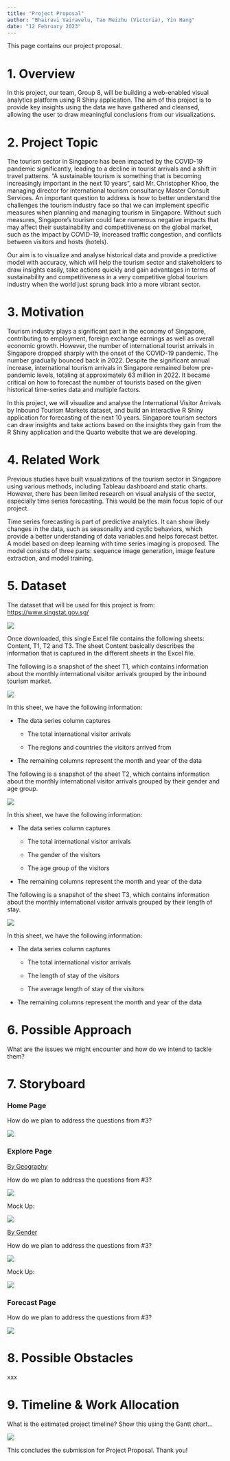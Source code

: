 ```yaml
---
title: "Project Proposal"
author: "Bhairavi Vairavelu, Tao Meizhu (Victoria), Yin Hang"
date: "12 February 2023"
---
```


This page contains our project proposal.

# 1. Overview

In this project, our team, Group 8, will be building a web-enabled visual analytics platform using R Shiny application. The aim of this project is to provide key insights using the data we have gathered and cleansed, allowing the user to draw meaningful conclusions from our visualizations.

# 2. Project Topic

The tourism sector in Singapore has been impacted by the COVID-19 pandemic significantly, leading to a decline in tourist arrivals and a shift in travel patterns. "A sustainable tourism is something that is becoming increasingly important in the next 10 years", said Mr. Christopher Khoo, the managing director for international tourism consultancy Master Consult Services. An important question to address is how to better understand the challenges the tourism industry face so that we can implement specific measures when planning and managing tourism in Singapore. Without such measures, Singapore's tourism could face numerous negative impacts that may affect their sustainability and competitiveness on the global market, such as the impact by COVID-19, increased traffic congestion, and conflicts between visitors and hosts (hotels).

Our aim is to visualize and analyse historical data and provide a predictive model with accuracy, which will help the tourism sector and stakeholders to draw insights easily, take actions quickly and gain advantages in terms of sustainability and competitiveness in a very competitive global tourism industry when the world just sprung back into a more vibrant sector.

# 3. Motivation

Tourism industry plays a significant part in the economy of Singapore, contributing to employment, foreign exchange earnings as well as overall economic growth. However, the number of international tourist arrivals in Singapore dropped sharply with the onset of the COVID-19 pandemic. The number gradually bounced back in 2022. Despite the significant annual increase, international tourism arrivals in Singapore remained below pre-pandemic levels, totaling at approximately 63 million in 2022. It became critical on how to forecast the number of tourists based on the given historical time-series data and multiple factors.

In this project, we will visualize and analyse the International Visitor Arrivals by Inbound Tourism Markets dataset, and build an interactive R Shiny application for forecasting of the next 10 years. Singapore tourism sectors can draw insights and take actions based on the insights they gain from the R Shiny application and the Quarto website that we are developing.

# 4. Related Work

Previous studies have built visualizations of the tourism sector in Singapore using various methods, including Tableau dashboard and static charts. However, there has been limited research on visual analysis of the sector, especially time series forecasting. This would be the main focus topic of our project.

Time series forecasting is part of predictive analytics. It can show likely changes in the data, such as seasonality and cyclic behaviors, which provide a better understanding of data variables and helps forecast better. A model based on deep learning with time series imaging is proposed. The model consists of three parts: sequence image generation, image feature extraction, and model training.

# 5. Dataset

The dataset that will be used for this project is from: [https://www.singstat.gov.sg/](https://www.singstat.gov.sg/find-data/search-by-theme/industry/tourism/latest-data)

![](images/proposal_01.png)

Once downloaded, this single Excel file contains the following sheets: Content, T1, T2 and T3. The sheet Content basically describes the information that is captured in the different sheets in the Excel file.

The following is a snapshot of the sheet T1, which contains information about the monthly international visitor arrivals grouped by the inbound tourism market.

![](images/proposal_02.png)

In this sheet, we have the following information:

-   The data series column captures

    -   The total international visitor arrivals

    -   The regions and countries the visitors arrived from

-   The remaining columns represent the month and year of the data

The following is a snapshot of the sheet T2, which contains information about the monthly international visitor arrivals grouped by their gender and age group.

![](images/proposal_03.png)

In this sheet, we have the following information:

-   The data series column captures

    -   The total international visitor arrivals

    -   The gender of the visitors

    -   The age group of the visitors

-   The remaining columns represent the month and year of the data

The following is a snapshot of the sheet T3, which contains information about the monthly international visitor arrivals grouped by their length of stay.

![](images/proposal_04.png)

In this sheet, we have the following information:

-   The data series column captures

    -   The total international visitor arrivals

    -   The length of stay of the visitors

    -   The average length of stay of the visitors

-   The remaining columns represent the month and year of the data

# 6. Possible Approach

What are the issues we might encounter and how do we intend to tackle them?

# 7. Storyboard

### Home Page

How do we plan to address the questions from #3?

![](images/proposal_05.png)

### Explore Page

[By Geography]{.underline}

How do we plan to address the questions from #3?

![](images/proposal_06.png)

Mock Up:

![](images/proposal_07.png)

[By Gender]{.underline}

How do we plan to address the questions from #3?

![](images/proposal_08.png)

Mock Up:

![](images/proposal_09.png)

### Forecast Page

How do we plan to address the questions from #3?

![](images/proposal_10.png)

# 8. Possible Obstacles

xxx

# 9. Timeline & Work Allocation

What is the estimated project timeline? Show this using the Gantt chart...

![](images/proposal_11.png)

This concludes the submission for Project Proposal. Thank you!
